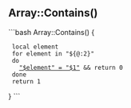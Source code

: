 == Array::Contains() ==

```bash
Array::Contains() {
  local element
  for element in "${@:2}"
  do
    [[ "$element" = "$1" ]] && return 0
  done
  return 1
}
```
